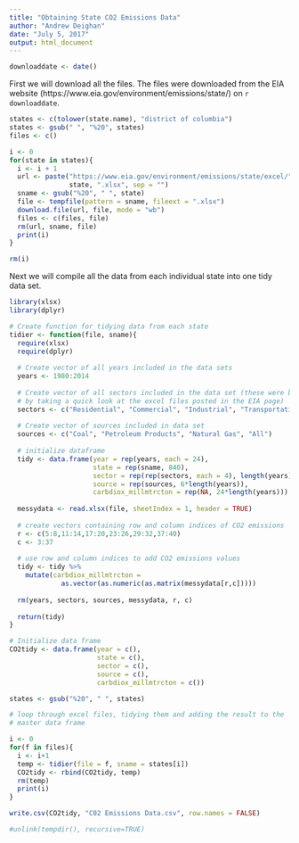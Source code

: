 ```yaml
---
title: "Obtaining State CO2 Emissions Data"
author: "Andrew Deighan"
date: "July 5, 2017"
output: html_document
---
```

```r
downloaddate <- date()
```

  First we will download all the files. The files were downloaded from the EIA website (https://www.eia.gov/environment/emissions/state/) on `r downloaddate`. 

```r
states <- c(tolower(state.name), "district of columbia")
states <- gsub(" ", "%20", states)
files <- c()

i <- 0
for(state in states){
  i <- i + 1
  url <- paste("https://www.eia.gov/environment/emissions/state/excel/",
               state, ".xlsx", sep = "")
  sname <- gsub("%20", " ", state)
  file <- tempfile(pattern = sname, fileext = ".xlsx")
  download.file(url, file, mode = "wb")
  files <- c(files, file)
  rm(url, sname, file)
  print(i)
}

rm(i)
```

  Next we will compile all the data from each individual state into one tidy data set.
  
```r
library(xlsx)
library(dplyr)

# Create function for tidying data from each state
tidier <- function(file, sname){
  require(xlsx)
  require(dplyr)
  
  # Create vector of all years included in the data sets
  years <- 1980:2014
  
  # Create vector of all sectors included in the data set (these were be found
  # by taking a quick look at the excel files posted in the EIA page) 
  sectors <- c("Residential", "Commercial", "Industrial", "Transportation", "Electric Power", "All")
  
  # Create vector of sources included in data set
  sources <- c("Coal", "Petroleum Products", "Natural Gas", "All")
  
  # initialize dataframe
  tidy <- data.frame(year = rep(years, each = 24),
                     state = rep(sname, 840),
                     sector = rep(rep(sectors, each = 4), length(years)),
                     source = rep(sources, 6*length(years)),
                     carbdiox_millmtrcton = rep(NA, 24*length(years)))
  
  messydata <- read.xlsx(file, sheetIndex = 1, header = TRUE)
  
  # create vectors containing row and column indices of CO2 emissions
  r <- c(5:8,11:14,17:20,23:26,29:32,37:40)
  c <- 3:37
  
  # use row and column indices to add CO2 emissions values
  tidy <- tidy %>% 
    mutate(carbdiox_millmtrcton = 
             as.vector(as.numeric(as.matrix(messydata[r,c]))))
  
  rm(years, sectors, sources, messydata, r, c)
  
  return(tidy)
}

# Initialize data frame
CO2tidy <- data.frame(year = c(),
                      state = c(),
                      sector = c(),
                      source = c(),
                      carbdiox_millmtrcton = c())

states <- gsub("%20", " ", states)

# loop through excel files, tidying them and adding the result to the
# master data frame

i <- 0
for(f in files){
  i <- i+1
  temp <- tidier(file = f, sname = states[i])
  CO2tidy <- rbind(CO2tidy, temp)
  rm(temp)
  print(i)
}

write.csv(CO2tidy, "C02 Emissions Data.csv", row.names = FALSE)
```





```r
#unlink(tempdir(), recursive=TRUE)
```
